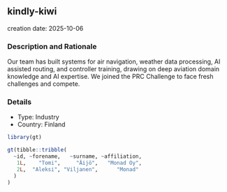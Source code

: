 
## kindly-kiwi
creation date: 2025-10-06


### Description and Rationale

Our team has built systems for air navigation, weather data processing, AI assisted routing, and controller training, drawing on deep aviation domain knowledge and AI expertise. We joined the PRC Challenge to face fresh challenges and compete.

### Details

* Type: Industry
* Country: Finland

```r
library(gt)

gt(tibble::tribble(
  ~id, ~forename,   ~surname, ~affiliation,
   1L,    "Tomi",     "Äijö",   "Monad Oy",
   2L,  "Aleksi", "Viljanen",      "Monad"
  )
)
```
